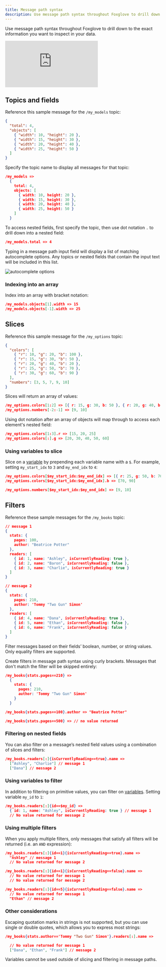 ```yaml
---
title: Message path syntax
description: Use message path syntax throughout Foxglove to drill down to the exact information you want to inspect in your data.
---
```


Use message path syntax throughout Foxglove to drill down to the exact information you want to inspect in your data.

<div className="relative h-0">
  <iframe
    className="absolute w-full h-full max-w-full max-h-full top-0 left-0"
    src="https://www.youtube.com/embed/ezRtU0nlkc4"
    title="YouTube video player – Using Message Path Syntax in Foxglove"
    frameBorder="0"
    allow="accelerometer; autoplay; clipboard-write; encrypted-media; gyroscope; picture-in-picture"
    allowFullScreen
  ></iframe>
</div>

## Topics and fields

Reference this sample message for the `/my_models` topic:

```json
{
  "total": 4,
  "objects": [
    { "width": 10, "height": 20 },
    { "width": 15, "height": 30 },
    { "width": 20, "height": 40 },
    { "width": 25, "height": 50 }
  ]
}
```

Specify the topic name to display all messages for that topic:

```json
/my_models =>
  {
    total: 4,
    objects: [
      { width: 10, height: 20 },
      { width: 15, height: 30 },
      { width: 20, height: 40 },
      { width: 25, height: 50 }
    ]
  }
```

To access nested fields, first specify the topic, then use dot notation `.` to drill down into a nested field:

```json
/my_models.total => 4
```

Typing in a message path input field will display a list of matching autocomplete options. Any topics or nested fields that contain the input text will be included in this list.

![autocomplete options](/img/docs/visualization/message-path-syntax/autocomplete.webp)

### Indexing into an array

Index into an array with bracket notation:

```json
/my_models.objects[1].width => 15
/my_models.objects[-1].width => 25
```

## Slices

Reference this sample message for the `/my_options` topic:

```json
{
  "colors": [
    { "r": 10, "g": 20, "b": 100 },
    { "r": 15, "g": 30, "b": 50 },
    { "r": 20, "g": 40, "b": 20 },
    { "r": 25, "g": 50, "b": 70 },
    { "r": 30, "g": 60, "b": 90 }
  ],
  "numbers": [3, 5, 7, 9, 10]
}
```

Slices will return an array of values:

```json
/my_options.colors[1:2] => [{ r: 15, g: 30, b: 50 }, { r: 20, g: 40, b: 20 }]
/my_options.numbers[-2:-1] => [9, 10]
```

Using dot notation after an array of objects will map through to access each element's nested field:

```json
/my_options.colors[1:3].r => [15, 20, 25]
/my_options.colors[:].g => [20, 30, 40, 50, 60]
```

### Using variables to slice

Slice on a [variable](/docs/visualization/variables) by prepending each variable name with a `$`. For example, setting `my_start_idx` to `3` and `my_end_idx` to `4`:

```json
/my_options.colors[$my_start_idx:$my_end_idx] => [{ r: 25, g: 50, b: 70 }, { r: 30, g: 60, b: 90 }]
/my_options.colors[$my_start_idx:$my_end_idx].b => [70, 90]

/my_options.numbers[$my_start_idx:$my_end_idx] => [9, 10]
```

## Filters

Reference these sample messages for the `/my_books` topic:

```json
// message 1
{
  stats: {
    pages: 100,
    author: "Beatrice Potter"
  },
  readers: [
    { id: 1, name: "Ashley", isCurrentlyReading: true },
    { id: 2, name: "Baron", isCurrentlyReading: false },
    { id: 3, name: "Charlie", isCurrentlyReading: true }
  ]
}

// message 2
{
  stats: {
    pages: 210,
    author: 'Tommy "Two Gun" Simon'
  },
  readers: [
    { id: 4, name: "Dana", isCurrentlyReading: true },
    { id: 5, name: "Ethan", isCurrentlyReading: false },
    { id: 6, name: "Frank", isCurrentlyReading: false }
  ]
}
```

Filter messages based on their fields’ boolean, number, or string values. Only equality filters are supported.

Create filters in message path syntax using curly brackets. Messages that don't match the filter will be skipped entirely:

```json
/my_books{stats.pages==210} =>
  {
    stats: {
      pages: 210,
      author: 'Tommy "Two Gun" Simon'
    }
  }

/my_books{stats.pages==100}.author => "Beatrice Potter"

/my_books{stats.pages==500} => // no value returned
```

### Filtering on nested fields

You can also filter on a message’s nested field values using a combination of slices and filters:

```json
/my_books.readers[:]{isCurrentlyReading==true}.name =>
  ["Ashley", "Charlie"] // message 1
  ["Dana"] // message 2
```

### Using variables to filter

In addition to filtering on primitive values, you can filter on [variables](/docs/visualization/variables). Setting variable `my_id` to `1`:

```json
/my_books.readers[:]{id==$my_id} =>
  { id: 1, name: "Ashley", isCurrentlyReading: true } // message 1
  // No value returned for message 2
```

### Using multiple filters

When you apply multiple filters, only messages that satisfy all filters will be returned (i.e. an `AND` expression):

```json
/my_books.readers[:]{id==1}{isCurrentlyReading==true}.name =>
  "Ashley" // message 1
  // No value returned for message 2

/my_books.readers[:]{id==1}{isCurrentlyReading==false}.name =>
  // No value returned for message 1
  // No value returned for message 2

/my_books.readers[:]{id==5}{isCurrentlyReading==false}.name =>
  // No value returned for message 1
  "Ethan" // message 2
```

### Other considerations

Escaping quotation marks in strings is not supported, but you can use single or double quotes, which allows you to express most strings:

```json
/my_books{stats.author=='Tommy "Two Gun" Simon'}.readers[:].name =>

  // No value returned for message 1
  ["Dana", "Ethan", "Frank"] // message 2
```

Variables cannot be used outside of slicing and filtering in message paths.
